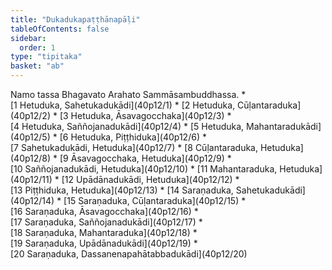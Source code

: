 ```yaml
---
title: "Dukadukapaṭṭhānapāḷi"
tableOfContents: false
sidebar:
  order: 1
type: "tipitaka"
basket: "ab"
---
```


<Paragraph number="1" type="center">
Namo tassa Bhagavato Arahato Sammāsambuddhassa.

</Paragraph>

<TableOfContents>
* [1 Hetuduka, Sahetukadukādi](40p12/1)
* [2 Hetuduka, Cūḷantaraduka](40p12/2)
* [3 Hetuduka, Āsavagocchaka](40p12/3)
* [4 Hetuduka, Saññojanadukādi](40p12/4)
* [5 Hetuduka, Mahantaradukādi](40p12/5)
* [6 Hetuduka, Piṭṭhiduka](40p12/6)
* [7 Sahetukadukādi, Hetuduka](40p12/7)
* [8 Cūḷantaraduka, Hetuduka](40p12/8)
* [9 Āsavagocchaka, Hetuduka](40p12/9)
* [10 Saññojanadukādi, Hetuduka](40p12/10)
* [11 Mahantaraduka, Hetuduka](40p12/11)
* [12 Upādānadukādi, Hetuduka](40p12/12)
* [13 Piṭṭhiduka, Hetuduka](40p12/13)
* [14 Saraṇaduka, Sahetukadukādi](40p12/14)
* [15 Saraṇaduka, Cūḷantaraduka](40p12/15)
* [16 Saraṇaduka, Āsavagocchaka](40p12/16)
* [17 Saraṇaduka, Saññojanadukādi](40p12/17)
* [18 Saraṇaduka, Mahantaraduka](40p12/18)
* [19 Saraṇaduka, Upādānadukādi](40p12/19)
* [20 Saraṇaduka, Dassanenapahātabbadukādi](40p12/20)
</TableOfContents>
